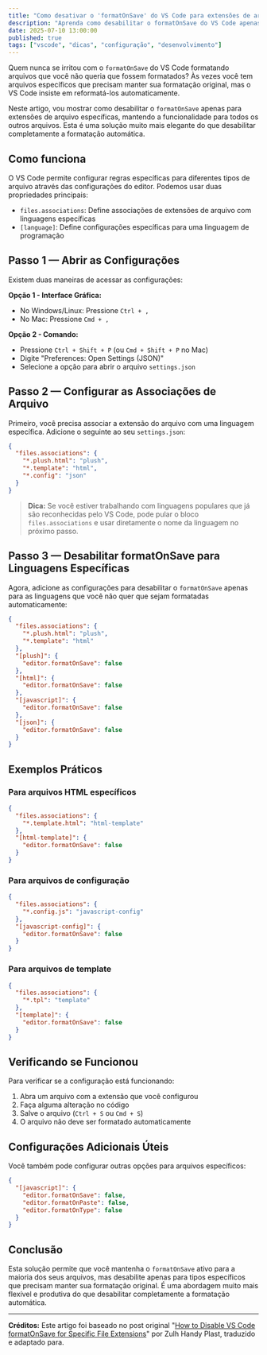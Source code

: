 ```yaml
---
title: "Como desativar o 'formatOnSave' do VS Code para extensões de arquivo específicas"
description: "Aprenda como desabilitar o formatOnSave do VS Code apenas para tipos de arquivo específicos, mantendo a formatação automática para outros arquivos."
date: 2025-07-10 13:00:00
published: true
tags: ["vscode", "dicas", "configuração", "desenvolvimento"]
---
```


Quem nunca se irritou com o `formatOnSave` do VS Code formatando arquivos que você não queria que fossem formatados? Às vezes você tem arquivos específicos que precisam manter sua formatação original, mas o VS Code insiste em reformatá-los automaticamente.

Neste artigo, vou mostrar como desabilitar o `formatOnSave` apenas para extensões de arquivo específicas, mantendo a funcionalidade para todos os outros arquivos. Esta é uma solução muito mais elegante do que desabilitar completamente a formatação automática.

## Como funciona

O VS Code permite configurar regras específicas para diferentes tipos de arquivo através das configurações do editor. Podemos usar duas propriedades principais:

- `files.associations`: Define associações de extensões de arquivo com linguagens específicas
- `[language]`: Define configurações específicas para uma linguagem de programação

## Passo 1 — Abrir as Configurações

Existem duas maneiras de acessar as configurações:

**Opção 1 - Interface Gráfica:**

- No Windows/Linux: Pressione `Ctrl + ,`
- No Mac: Pressione `Cmd + ,`

**Opção 2 - Comando:**

- Pressione `Ctrl + Shift + P` (ou `Cmd + Shift + P` no Mac)
- Digite "Preferences: Open Settings (JSON)"
- Selecione a opção para abrir o arquivo `settings.json`

## Passo 2 — Configurar as Associações de Arquivo

Primeiro, você precisa associar a extensão do arquivo com uma linguagem específica. Adicione o seguinte ao seu `settings.json`:

```json
{
  "files.associations": {
    "*.plush.html": "plush",
    "*.template": "html",
    "*.config": "json"
  }
}
```

> **Dica:** Se você estiver trabalhando com linguagens populares que já são reconhecidas pelo VS Code, pode pular o bloco `files.associations` e usar diretamente o nome da linguagem no próximo passo.

## Passo 3 — Desabilitar formatOnSave para Linguagens Específicas

Agora, adicione as configurações para desabilitar o `formatOnSave` apenas para as linguagens que você não quer que sejam formatadas automaticamente:

```json
{
  "files.associations": {
    "*.plush.html": "plush",
    "*.template": "html"
  },
  "[plush]": {
    "editor.formatOnSave": false
  },
  "[html]": {
    "editor.formatOnSave": false
  },
  "[javascript]": {
    "editor.formatOnSave": false
  },
  "[json]": {
    "editor.formatOnSave": false
  }
}
```

## Exemplos Práticos

### Para arquivos HTML específicos

```json
{
  "files.associations": {
    "*.template.html": "html-template"
  },
  "[html-template]": {
    "editor.formatOnSave": false
  }
}
```

### Para arquivos de configuração

```json
{
  "files.associations": {
    "*.config.js": "javascript-config"
  },
  "[javascript-config]": {
    "editor.formatOnSave": false
  }
}
```

### Para arquivos de template

```json
{
  "files.associations": {
    "*.tpl": "template"
  },
  "[template]": {
    "editor.formatOnSave": false
  }
}
```

## Verificando se Funcionou

Para verificar se a configuração está funcionando:

1. Abra um arquivo com a extensão que você configurou
2. Faça alguma alteração no código
3. Salve o arquivo (`Ctrl + S` ou `Cmd + S`)
4. O arquivo não deve ser formatado automaticamente

## Configurações Adicionais Úteis

Você também pode configurar outras opções para arquivos específicos:

```json
{
  "[javascript]": {
    "editor.formatOnSave": false,
    "editor.formatOnPaste": false,
    "editor.formatOnType": false
  }
}
```

## Conclusão

Esta solução permite que você mantenha o `formatOnSave` ativo para a maioria dos seus arquivos, mas desabilite apenas para tipos específicos que precisam manter sua formatação original. É uma abordagem muito mais flexível e produtiva do que desabilitar completamente a formatação automática.

---

**Créditos:** Este artigo foi baseado no post original "[How to Disable VS Code formatOnSave for Specific File Extensions](https://medium.com/@zulhhandyplast/how-to-disable-vs-code-formatonsave-for-specific-file-extensions-c60e8f254243)" por Zulh Handy Plast, traduzido e adaptado para.
